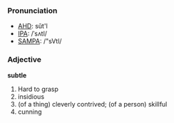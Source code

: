 ===Pronunciation===
*[[w:AHD|AHD]]: sŭt'l
*[[w:IPA|IPA]]: /ˈsʌtl/
*[[w:SAMPA|SAMPA]]: /"sVtl/

===Adjective===
'''subtle'''

# Hard to grasp
# insidious
# (of a thing) cleverly contrived; (of a person) skillful
# cunning
